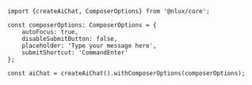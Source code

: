 ```tsx
import {createAiChat, ComposerOptions} from '@nlux/core';

const composerOptions: ComposerOptions = {
    autoFocus: true,
    disableSubmitButton: false,
    placeholder: 'Type your message here',
    submitShortcut: 'CommandEnter'
};

const aiChat = createAiChat().withComposerOptions(composerOptions);
```
